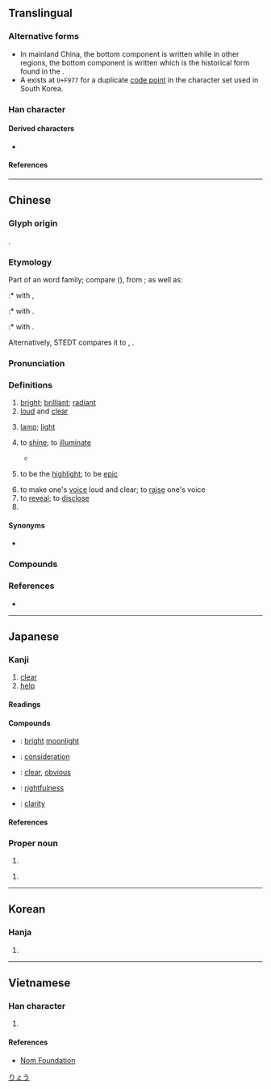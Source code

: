 {{also|𠅙}}
{{character info}}
{{character info|0xf977}}
==Translingual==
{{stroke order|type=gbw|strokes=9}}

===Alternative forms===
* In mainland China, the bottom component is written {{l|mul|几}} while in other regions, the bottom component is written {{l|mul|儿}} which is the historical form found in the {{w|Kangxi dictionary}}.
* A {{w|CJK Compatibility Ideographs|CJK compatibility ideograph}} exists at <code>U+F977</code> for a duplicate [[code point]] in the {{w|KS X 1001}} character set used in South Korea. <!-- Refer https://en.wiktionary.org/wiki/Index:Korean/Hanja/KS_X_1001_hangyol_code -->

===Han character===
{{Han char|rn=8|rad=亠|as=07|sn=9|four=00217|canj=YRBU|ids=⿳亠口冗,⿱⿳亠口冖几(G),⿱⿳亠口冖儿(HTJK,<code>U+F977</code>)}}

====Derived characters====
* {{l|mul|[[𬾻]], [[喨]], [[湸]], [[𫮌]], [[𫱍]], [[𢝋]], [[𪱧]], [[𭦾]], [[𪳄]], [[煷]], [[𤦻]], [[𭿏]], [[𮎝]], [[𮖞]], [[𭀴]], [[𭧓]], [[𮛽]], [[𨩎]], [[𭿧]], [[𩹗]]}}

====References====
{{Han ref|kx=0089.040|dkj=00304|dj=0188.100|hdz=10286.030|uh=4EAE}}
{{Han ref|uh=F977}}

----

==Chinese==
{{zh-forms|alt=𠅙}}

===Glyph origin===
{{Han etym}}
{{Han compound|人|京|ls=ic|ls2=psc|c1=s|c2=p|t1=person|t2=building; tower}}.

===Etymology===
Part of an {{der|zh|aav}} word family; compare {{cog|km|tr=-rāṃṅa|t=to be light; to be bright}} ({{zh-ref|Schuessler, 2007}}), from {{cog|mkh-pro|*raaŋʔ||light; to shine}}; as well as:
:* {{m|km|ស្រាំង||to be pale; to be colourless}} with {{och-l|爽}},
:* {{m|km|tr=brāṅa|t=to grow light (after dark)}} with {{och-l|炳}}.
:* {{m|km|បំព្រាង||to shed a pale light}} with {{och-l|明}}.

Alternatively, STEDT compares it to  {{cog|tbq-kuk-pro|*klaaŋ-I}}, {{m|tbq-kuk-pro|*klaan-II||to shine; light; bright}}.

===Pronunciation===
{{zh-pron
|m=liàng,liáng
|m-s=niang4
|c=loeng6
|c-t=
|g=liong5
|h=pfs=liong;gd=liong4
|j=lion3
|mb=liōng
|md=liông
|mn=liāng/xm,qz,tw:liōng
|mn_note=Xiamen, Quanzhou, Taiwan: liāng - colloquial; liōng - literary
|mn-t=liang6
|w=3lian
|x=lian5
|mc=y
|oc=y
|ma=y
|cat=a,n,pn
}}

===Definitions===
{{zh-hanzi}}

# [[bright]]; [[brilliant]]; [[radiant]]
# [[loud]] and [[clear]]
# {{lb|zh|dialectal Mandarin|dialectal Wu|Xiang}} [[lamp]]; [[light]]
# to [[shine]]; to [[illuminate]]
#: {{zh-x|^亮 ^島|''Liông-dō̤'' <small>([[w:Bàng-uâ-cê|BUC]])</small> ― {{w|Liang Island|'''Liang''' Island}}, Beigan, Lienchiang (Matsu), ROC (Taiwan)|3=MD}}
#* {{zh-x|天色 已 暗 啦　星星{xing} 也 亮 啦|The sky has already darkened, and the stars have begun to show|ref={{w2|zh|張露}} (lyricist {{w2|zh|秦冠}}), {{lang|zh|《小小羊兒要回家》}}}}
# {{lb|zh|neologism}} to be the [[highlight]]; to be [[epic]]
# to make one's [[voice]] loud and clear; to [[raise]] one's voice
# to [[reveal]]; to [[disclose]]
# {{surname|zh}}

====Synonyms====
{{zh-dial}}
{{zh-dial|光}}
* {{s|loud and clear}}
{{zh-syn-saurus|響亮}}

===Compounds===
{{zh-der|不亮|了亮|亮像|亮光|亮光光|亮光漆|亮光蠟|亮兒|亮堂|亮堂堂|亮場子|亮子|亮富|亮察|亮底兒|亮底牌|亮度|亮晃晃|亮晶晶|亮梆子|亮槅|亮漆|亮灼灼|亮片|亮盒子搖|亮直|亮相|亮眼人|亮票|亮節|亮紅燈|亮紗|亮色調|亮藍|亮話|亮醜|亮錚錚|亮鐘|亮陰|亮麗|俐亮|傍亮兒|光亮|利亮|嘹亮|大天亮|大天白亮|天亮|宏亮|庾亮|弼亮|心明眼亮|憀亮|打亮梆子|敞亮|明亮|明亮亮|明亮隔|明淨敞亮|晶亮|晶晶亮亮|月亮|月亮門兒|油亮|洪亮|清亮|漂亮|漂亮話|瀏亮|火亮|烏亮|照亮|熠熠閃亮|爍亮|發亮|白得發亮|眼明心亮|瞭亮|矇矇亮|破天亮|簡朝亮|翼亮|虯鏤亮槅|見亮|諸葛亮|豁亮|豁達明亮|貞亮|貞風亮節|趁亮兒|蹦兒亮|透亮|通亮|閃亮|陳亮|雪亮|響亮|響亮話|高風亮節|鮮亮|鮮眉亮眼|麻麻亮|點亮|月亮湖|郭亮|亮家堖}}

===References===
* {{R:yue:Hanzi}}

{{zh-cat|Beginning}}

----

==Japanese==

===Kanji===
{{ja-kanji|grade=n|rs=亠07}}

# [[clear]]
# [[help]]

====Readings====
{{ja-readings
|goon=ろう<らう
|kanon=りょう<りやう
|kun=あき-らか, すけ-
|nanori=あき, あきら, きょう, たすく, ふさ, まこと, よし
}}

====Compounds====
* {{ja-r|亮月|りょうげつ}}: [[bright]] [[moonlight]]
* {{ja-r|亮察|りょうさつ}}: [[consideration]]
* {{ja-r|亮然|りょうぜん}}: [[clear]], [[obvious]]
* {{ja-r|亮直|りょうちょく}}: [[rightfulness]]
* {{ja-r|明亮|めいりょう}}: [[clarity]]

====References====
{{ja-kref
|jis=4E3C
|ku=4628
|shift=97ba
|euc=CEBC
|freq=1821
|nelson=302
|newnelson=95
|halpern=2071
|kld=1313
|heisig=2920
|tuttle=2j7.6
}}

===Proper noun===
{{ja-pos|りょう|hhira=りやう|proper}}

# {{given name|ja|male}}

{{ja-pos|あきら|proper}}

# {{given name|ja|male}}

[[Category:Japanese male given names|りょう]]

----

==Korean==

===Hanja===
{{ko-hanja|량}}

# {{rfdef|ko|sort=亠07}}

----

==Vietnamese==

===Han character===
{{vi-readings|reading=[[lượng]]|rs=亠07}}

# {{rfdef|vi|sort=亠07}}

====References====
* [http://nomfoundation.org/common/nom_details.php?codepoint=4eae Nom Foundation]